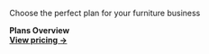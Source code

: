 Choose the perfect plan for your furniture business

**Plans Overview**  
[**View pricing →**](https://app.presti.ai/pricing)

